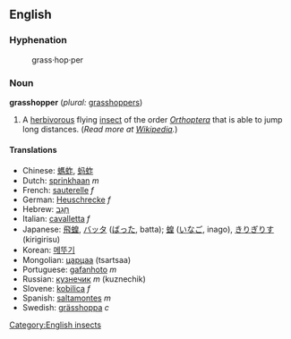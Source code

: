 ==English==

===Hyphenation===

:grass&middot;hop&middot;per

===Noun===

'''grasshopper''' (''plural:'' [[grasshoppers]])

# A [[herbivorous]] flying [[insect]] of the order ''[[Orthoptera]]'' that is able to jump long distances. (''Read more at [[w:Grasshopper|Wikipedia]].'')

====Translations====

*Chinese: [[螞蚱]], [[蚂蚱]]
*Dutch: [[sprinkhaan]] ''m''
*French: [[sauterelle]] ''f''
*German: [[Heuschrecke]] ''f''
*Hebrew: [[חגב|חָגָב]]
*Italian: [[cavalletta]] ''f''
*Japanese: [[飛蝗]], [[バッタ]] ([[ばった]], batta); [[蝗]] ([[いなご]], inago), [[きりぎりす]] (kirigirisu)
*Korean: [[메뚜기]]
*Mongolian: [[царцаа]] (tsartsaa)
*Portuguese: [[gafanhoto]] ''m''
*Russian: [[кузнечик]] ''m'' (kuznechik)
*Slovene: [[kobilica]] ''f''
*Spanish: [[saltamontes]] ''m''
*Swedish: [[grässhoppa]] ''c''

[[Category:English insects]]